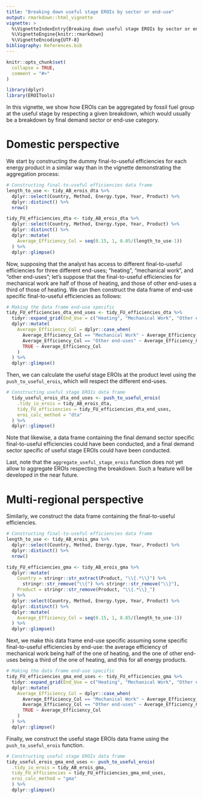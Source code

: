 ```yaml
---
title: "Breaking down useful stage EROIs by sector or end-use"
output: rmarkdown::html_vignette
vignette: >
  %\VignetteIndexEntry{Breaking down useful stage EROIs by sector or end-use}
  %\VignetteEngine{knitr::rmarkdown}
  %\VignetteEncoding{UTF-8}
bibliography: References.bib
---
```


```r
knitr::opts_chunk$set(
  collapse = TRUE,
  comment = "#>"
)
```

```r
library(dplyr)
library(EROITools)
```


In this vignette, we show how EROIs can be aggregated by fossil fuel group at the useful stage by respecting a given breakdown, which would usually be a breakdown by final demand sector or end-use category.


# Domestic perspective

We start by constructing the dummy final-to-useful efficiencies for each energy product in a similar way than in the vignette demonstrating the aggregation process:

```r
# Constructing final-to-useful efficiencies data frame
length_to_use <- tidy_AB_erois_dta %>%
  dplyr::select(Country, Method, Energy.type, Year, Product) %>%
  dplyr::distinct() %>%
  nrow()

tidy_FU_efficiencies_dta <- tidy_AB_erois_dta %>%
  dplyr::select(Country, Method, Energy.type, Year, Product) %>%
  dplyr::distinct() %>%
  dplyr::mutate(
    Average_Efficiency_Col = seq(0.15, 1, 0.85/(length_to_use-1))
  ) %>% 
  dplyr::glimpse()
```

Now, supposing that the analyst has access to different final-to-useful efficiencies for three different end-uses; "heating", "mechanical work", and "other end-uses"; let's suppose that the final-to-useful efficiencies for mechanical work are half of those of heating, and those of other end-uses a third of those of heating. We can then construct the data frame of end-use specific final-to-useful efficiencies as follows:

```r
# Making the data frame end-use specific
tidy_FU_efficiencies_dta_end_uses <- tidy_FU_efficiencies_dta %>% 
  tidyr::expand_grid(End_Use = c("Heating", "Mechanical Work", "Other end-uses")) %>% 
  dplyr::mutate(
    Average_Efficiency_Col = dplyr::case_when(
      Average_Efficiency_Col == "Mechanical Work" ~ Average_Efficiency_Col / 2,
      Average_Efficiency_Col == "Other end-uses" ~ Average_Efficiency_Col / 3,
      TRUE ~ Average_Efficiency_Col
    )
  ) %>% 
  dplyr::glimpse()
```

Then, we can calculate the useful stage EROIs at the product level using the `push_to_useful_erois`, which will respect the different end-uses.

```r
# Constructing useful stage EROIs data frame
  tidy_useful_erois_dta_end_uses <- push_to_useful_erois(
    .tidy_io_erois = tidy_AB_erois_dta,
    tidy_FU_efficiencies = tidy_FU_efficiencies_dta_end_uses,
    eroi_calc_method = "dta"
  ) %>% 
  dplyr::glimpse()
```

Note that likewise, a data frame containing the final demand sector specific final-to-useful efficiencies could have been conducted, and a final demand sector specific of useful stage EROIs could have been conducted.

Last, note that the `aggregate_useful_stage_erois` function does not yet allow to aggregate EROIs respecting the breakdown. Such a feature will be developed in the near future.


<!--
Finally, we can aggregate useful stage EROIs in a similar way than when no breakdown is provided, using the `aggregate_useful_stage_erois` function. The function also uses the final use shares of each product within each fossil fuel group, as for the `aggregate_final_stage_erois` function.
!-->



# Multi-regional perspective

Similarly, we construct the data frame containing the final-to-useful efficiencies.

```r
# Constructing final-to-useful efficiencies data frame
length_to_use <- tidy_AB_erois_gma %>%
  dplyr::select(Country, Method, Energy.type, Year, Product) %>%
  dplyr::distinct() %>%
  nrow()

tidy_FU_efficiencies_gma <- tidy_AB_erois_gma %>%
  dplyr::mutate(
    Country = stringr::str_extract(Product, "\\{.*\\}") %>%
      stringr::str_remove("\\{") %>% stringr::str_remove("\\}"),
    Product = stringr::str_remove(Product, "\\{.*\\}_")
  ) %>%
  dplyr::select(Country, Method, Energy.type, Year, Product) %>%
  dplyr::distinct() %>%
  dplyr::mutate(
    Average_Efficiency_Col = seq(0.15, 1, 0.85/(length_to_use-1))
  ) %>%
  dplyr::glimpse()
```


Next, we make this data frame end-use specific assuming some specific final-to-useful efficiencies by end-use: the average efficiency of mechanical work being half of the one of heating, and the one of other end-uses being a third of the one of heating, and this for all energy products.

```r
# Making the data frame end-use specific
tidy_FU_efficiencies_gma_end_uses <- tidy_FU_efficiencies_gma %>%
  tidyr::expand_grid(End_Use = c("Heating", "Mechanical Work", "Other end-uses")) %>%
  dplyr::mutate(
    Average_Efficiency_Col = dplyr::case_when(
      Average_Efficiency_Col == "Mechanical Work" ~ Average_Efficiency_Col / 2,
      Average_Efficiency_Col == "Other end-uses" ~ Average_Efficiency_Col / 3,
      TRUE ~ Average_Efficiency_Col
    )
  ) %>%
  dplyr::glimpse()
```

Finally, we construct the useful stage EROIs data frame using the `push_to_useful_erois` function.

```r
# Constructing useful stage EROIs data frame
tidy_useful_erois_gma_end_uses <- push_to_useful_erois(
  .tidy_io_erois = tidy_AB_erois_gma,
  tidy_FU_efficiencies = tidy_FU_efficiencies_gma_end_uses,
  eroi_calc_method = "gma"
  ) %>%
  dplyr::glimpse()
```

